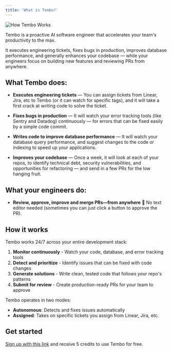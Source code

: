 ```yaml
---
title: 'What is Tembo?'
---
```


![How Tembo Works](/images/how-tembo-works.png)

Tembo is a proactive AI software engineer that accelerates your team's productivity to the max.

It executes engineering tickets, fixes bugs in production, improves database performance, and generally enhances your codebase — while your engineers focus on building new features and reviewing PRs from anywhere.

## What Tembo does:

- **Executes engineering tickets** — You can assign tickets from Linear, Jira, etc to Tembo (or it can watch for specific tags), and it will take a first crack at writing code to solve the ticket.

- **Fixes bugs in production** — It will watch your error tracking tools (like Sentry and Datadog) continuously — for errors that can be fixed easily by a simple code commit.

- **Writes code to improve database performance** — It will watch your database query performance, and suggest changes to the code or indexing to speed up your applications.

- **Improves your codebase** — Once a week, it will look at each of your repos, to identify technical debt, security vulnerabilities, and opportunities for refactoring — and send in a few PRs for the low hanging fruit.

## What your engineers do:

- **Review, approve, improve and merge PRs—from anywhere** 🙂 No text editor needed (sometimes you can just click a button to approve the PR).

## How it works

Tembo works 24/7 across your entire development stack:

1. **Monitor continuously** - Watch your code, database, and error tracking tools
2. **Detect and prioritize** - Identify issues that can be fixed with code changes
3. **Generate solutions** - Write clean, tested code that follows your repo's patterns
4. **Submit for review** - Create production-ready PRs for your team to approve

Tembo operates in two modes:

- **Autonomous**: Detects and fixes issues automatically
- **Assigned**: Takes on specific tickets you assign from Linear, Jira, etc.

## Get started

[Sign up with this link](https://app.tembo.io/sign-up) and receive 5 credits to use Tembo for free.
